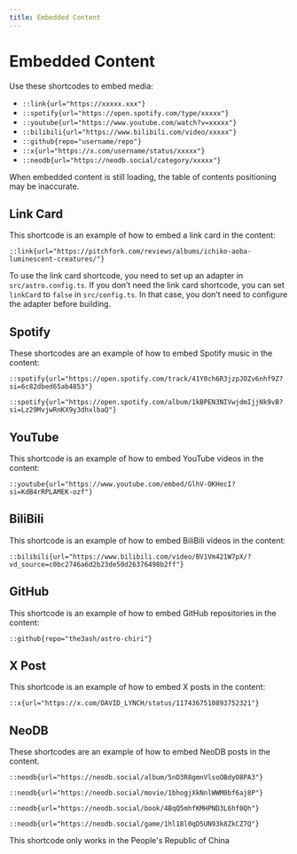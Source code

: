 ```yaml
---
title: Embedded Content
---
```


# Embedded Content


Use these shortcodes to embed media:

- `::link{url="https://xxxxx.xxx"}`
- `::spotify{url="https://open.spotify.com/type/xxxxx"}`
- `::youtube{url="https://www.youtube.com/watch?v=xxxxx"}`
- `::bilibili{url="https://www.bilibili.com/video/xxxxx"}`
- `::github{repo="username/repo"}`
- `::x{url="https://x.com/username/status/xxxxx"}`
- `::neodb{url="https://neodb.social/category/xxxxx"}`

<Callout type="info">

When embedded content is still loading, the table of contents positioning may be inaccurate.

  </Callout>

## Link Card

This shortcode is an example of how to embed a link card in the content:

```
::link{url="https://pitchfork.com/reviews/albums/ichiko-aoba-luminescent-creatures/"}
```

<Callout type="info">

To use the link card shortcode, you need to set up an adapter in `src/astro.config.ts`. If you don’t need the link card shortcode, you can set `linkCard` to `false` in `src/config.ts`. In that case, you don’t need to configure the adapter before building.

  </Callout>

## Spotify

These shortcodes are an example of how to embed Spotify music in the content:

```
::spotify{url="https://open.spotify.com/track/41Y0ch6R3jzpJOZv6nhf9Z?si=6c82dbed65ab4853"}

::spotify{url="https://open.spotify.com/album/1kBPEN3NIVwjdmIjjNk9vB?si=Lz29MvjwRnKX9y3dhxlbaQ"}
```
## YouTube

This shortcode is an example of how to embed YouTube videos in the content:

```
::youtube{url="https://www.youtube.com/embed/GlhV-OKHecI?si=KdB4rRPLAMEK-ozf"}
```
## BiliBili

This shortcode is an example of how to embed BiliBili videos in the content:

```
::bilibili{url="https://www.bilibili.com/video/BV1Vm421W7pX/?vd_source=c0bc2746a6d2b23de50d26376498b2ff"}
```
## GitHub

This shortcode is an example of how to embed GitHub repositories in the content:

```
::github{repo="the3ash/astro-chiri"}
```
## X Post

This shortcode is an example of how to embed X posts in the content:

```
::x{url="https://x.com/DAVID_LYNCH/status/1174367510893752321"}
```
## NeoDB

These shortcodes are an example of how to embed NeoDB posts in the content.

```
::neodb{url="https://neodb.social/album/5nD3R8gmnVlsoOBdyO8PA3"}

::neodb{url="https://neodb.social/movie/1bhogjXkNnlWWM0bf6aj8P"}

::neodb{url="https://neodb.social/book/4BqQ5mhfKMHPND3L6hf0Qh"}

::neodb{url="https://neodb.social/game/1hl18l0qD5UN93k8ZkCZ7Q"}
```

<Callout type="info">

This shortcode only works in the People's Republic of China

  </Callout>